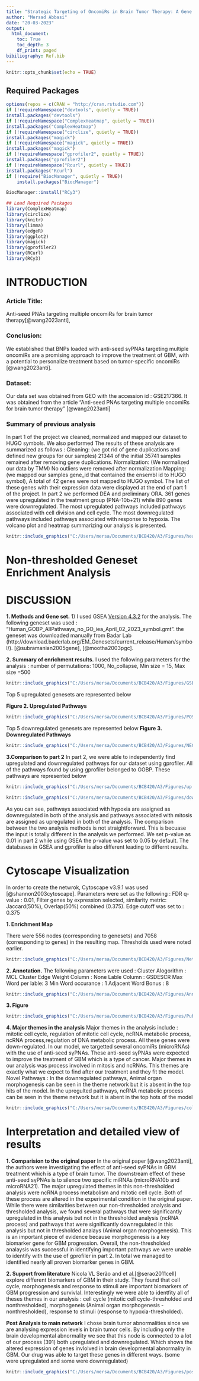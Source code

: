 ---
title: "Strategic Targeting of OncomiRs in Brain Tumor Therapy: A Gene Expression Analysis Approach"
author: "Mersad Abbasi"
date: "20-03-2023"
output:
  html_document:
    toc: True
    toc_depth: 3
    df_print: paged
bibiliography: Ref.bib
---

```{r setup, include=FALSE}
knitr::opts_chunk$set(echo = TRUE)
```

## Required Packages 

```{r, warning=FALSE, message=FALSE}
options(repos = c(CRAN = "http://cran.rstudio.com"))
if (!requireNamespace("devtools", quietly = TRUE))
install.packages("devtools")
if (!requireNamespace("ComplexHeatmap", quietly = TRUE))
install.packages("ComplexHeatmap")
if (!requireNamespace("circlize", quietly = TRUE))
install.packages("magick")
if (!requireNamespace("magick", quietly = TRUE))
install.packages("magick")
if (!requireNamespace("gprofiler2", quietly = TRUE))
install.packages("gprofiler2")
if (!requireNamespace("Rcurl", quietly = TRUE))
install.packages("Rcurl")
if (!require("BiocManager", quietly = TRUE))
    install.packages("BiocManager")

BiocManager::install("RCy3")
```


```{r, warning=FALSE, message=FALSE}
## Load Required Packages
library(ComplexHeatmap)
library(circlize)
library(knitr)
library(limma)
library(edgeR)
library(ggplot2)
library(magick)
library(gprofiler2)
library(RCurl)
library(RCy3)

```

# INTRODUCTION

### Article Title:
Anti-seed PNAs targeting multiple oncomiRs for brain tumor therapy[@wang2023anti], 

### Conclusion: 
We established that BNPs loaded with anti-seed sγPNAs targeting multiple oncomiRs are a promising approach to improve the treatment of GBM, with a potential to personalize treatment based on tumor-specific oncomiRs [@wang2023anti].

### Dataset: 
Our data set was obtained from GEO with the accession id : GSE217366. It was obtained from the article "Anti-seed PNAs targeting multiple oncomiRs for brain tumor therapy" [@wang2023anti]

### Summary of previous analysis
In part 1 of the project we cleaned, normalized and mapped our dataset to HUGO symbols. We also performed  The results of these analysis are summarized as follows : 
                        Cleaning: (we got rid of gene duplications and defined new groups for our samples) 21344 of the initial 35741 samples remained after removing gene duplications.
                        Normalization: (We normalized our data by TMM) No outliers were removed after normalization
                        Mapping: (we mapped our samples gene_id that contained the ensembl id to HUGO symbol), A total of 42 genes were not mapped to HUGO symbol. The list of these genes with their expression data were displayed at the end of part 1 of the project.
In part 2 we performed DEA and preliminary ORA. 361 genes were upregulated in the treatment group (PNA-10b+21) while 890 genes were downregulated. The most upregulated pathways included pathways associated with cell division and cell cycle. The most downregulated pathways included pathways associated with response to hypoxia. The volcano plot and heatmap summarizing our analysis is presented.
                        
                      
                        

```{r echo=FALSE, out.width = "50%", fig.align = "center",fig.cap="Figure 1. Heatmap of tophits that have a p-value < 0.05. Note the clustering of similar groups together"}
knitr::include_graphics("C:/Users/mersa/Documents/BCB420/A3/Figures/heatmap.png")
```

# Non-thresholded Geneset Enrichment Analysis


# DISCUSSION

**1. Methods and Gene set.**
1) I used GSEA [Version 4.3.2](https://www.gsea-msigdb.org/gsea/index.jsp) for the analysis. The following geneset was used : "Human_GOBP_AllPathways_no_GO_iea_April_02_2023_symbol.gmt". the geneset was downloaded manually from Badar Lab (http://download.baderlab.org/EM_Genesets/current_release/Human/symbol/). [@subramanian2005gene], [@mootha2003pgc].


**2. Summary of enrichment results.**
I used the following parameters for the analysis : number of permutations: 1000, No_collapse, Min size = 15, Max size =500

```{r echo=FALSE, out.width = "50%", fig.align = "center",fig.cap="Figure 2. GSEA Report Summary"}
knitr::include_graphics("C:/Users/mersa/Documents/BCB420/A3/Figures/GSEAsummary.png")
```
Top 5 upregulated genesets are represented below 

**Figure 2. Upregulated Pathways**
```{r echo=FALSE, out.width = "50%", fig.align = "center",fig.cap="Figure 3. Upregulated pathways after NON-thresholded analysis using GSEA"}
knitr::include_graphics("C:/Users/mersa/Documents/BCB420/A3/Figures/POS genesets.png")
```

Top 5 downregulated genesets are represented below
**Figure 3. Downregulated Pathways**
```{r echo=FALSE, out.width = "50%", fig.align = "center",fig.cap="Figure 4. Downregulated pathways after NON-thresholded analysis using GSEA"}
knitr::include_graphics("C:/Users/mersa/Documents/BCB420/A3/Figures/NEG genesets.png")
```


**3.Comparison to part 2**
In part 2, we were able to independently find upregulated and downregulated pathways for our dataset using gprofiler. All of the pathways found by using gprofiler belonged to GOBP. These pathways are represented below
```{r echo=FALSE, out.width = "50%", fig.align = "center",fig.cap="Figure 5. Top 5 Upregulated pathways after Thresholded analysis using gprofiler"}
knitr::include_graphics("C:/Users/mersa/Documents/BCB420/A3/Figures/up.png")
```
```{r echo=FALSE, out.width = "50%", fig.align = "center",fig.cap="Figure 6. Top 5 Downregulated pathways after Thresholded analysis using gprofiler"}
knitr::include_graphics("C:/Users/mersa/Documents/BCB420/A3/Figures/down.png")
```

As you can see, pathways associated with hypoxia are assigned as downregulated in both of the analysis and pathways associated with mitosis are assigned as upregulated in both of the analysis.
The comparison between the two analysis methods is not straightforward. This is becuase the input is totally different in the analysis we performed. We set p-value as 0.01 in part 2 while using GSEA the p-value was set to 0.05 by default. The databases in GSEA and gprofiler is also different leading to differnt results.

# Cytoscape Visualization

In order to create the netwrok, Cytoscape v3.9.1 was used [@shannon2003cytoscape]. Parameters were set as the following : FDR q-value : 0.01, Filter genes by expression selected, similarity metric: Jaccard(50%), Overlap(50%) combined (0.375). Edge cutoff was set to : 0.375

**1. Enrichment Map**

There were 556 nodes (corresponding to genesets) and 7058 (corresponding to genes) in the resulting map. Thresholds used were noted earlier. 
```{r echo=FALSE, fig.align = "center",fig.cap="Figure 7. Created Network using Cytoscape. Note that upregulated genes and dowregulated genes are clustered together"}
knitr::include_graphics("C:/Users/mersa/Documents/BCB420/A3/Figures/Network.png")

```
**2. Annotation.**
The following parameters were used : 
Cluster Alogorithm : MCL Cluster
Edge Weight Column : None
Lable Column : GSDESCR
Max Word per lable: 3
Min Word occurance : 1
Adjacent Word Bonus : 8

```{r echo=FALSE, fig.align = "center",fig.cap="Figure 8. Annotated Network using AutoAnnotate. Clustered genes are represented in yellow circles. The annotation font size is proportional to the cluster size"}
knitr::include_graphics("C:/Users/mersa/Documents/BCB420/A3/Figures/Annot.png")
```
**3. Figure**

```{r echo=FALSE, fig.align = "center",fig.cap="Figure 9. Annotated Network using AutoAnnotate. Clustered genes are represented in yellow circles. The annotation font size is proportional to the cluster size. The legend is represented in the rightside of the figure. gene names were omitted for better visuality"}
knitr::include_graphics("C:/Users/mersa/Documents/BCB420/A3/Figures/Pub_net.png")

```


**4. Major themes in the analysis**
Major themes in the analysis include : mitotic cell cycle, regulation of mitotic cell cycle, ncRNA metabolic process, ncRNA process,regulation of DNA metabolic process. All these genes were down-regulated. In our model, we targetted several oncomiRs (microRNAs) with the use of anti-seed sγPNAs. These anti-seed sγPNAs were expected to improve the treatment of GBM which is a type of cancer. Major themes in our analysis was process involved in mitosis and ncRNAs. This themes are exactly what we expect to find after our treatment and they fit the model. 
Novel Pathways : In the downregulated pathways, Animal organ morphogenesis can be seen in the theme network but it is absent in the top hits of the model.
In the upregulted pathways, ncRNA metabolic process can be seen in the theme network but it is abent in the top hots of the model


```{r echo=FALSE, fig.align = "center",fig.cap="Figure 10. Theme Network made using AutoAnnotate. Node sizes correspond to gene set size. Mitotic cell cycle and ncRNA process are major themes in the upregulated pathways. Animal organ morphogenesis is the major theme in the downregulated pathways"}
knitr::include_graphics("C:/Users/mersa/Documents/BCB420/A3/Figures/collapse.png")
```

# Interpretation and detailed view of results

**1. Comparision to the original paper** 
In the original paper [@wang2023anti], the authors were investigating the effect of anti-seed sγPNAs in GBM treatment which is a type of brain tumor. The downstream effect of these anti-seed sγPNAs is to silence two specific miRNAs (microRNA10b and microRNA21). The major upregulated themes in this non-thresholded analysis were ncRNA process metabolism and mitotic cell cycle. Both of these process are altered in the experimental condition in the original paper. While there were similarities between our non-thresholded analysis and thresholded analysis, we found several pathways that were significantly upregulated in this analysis but not in the thresholded analysis (ncRNA process) and pathways that were significantly downregulated in this analysis but not in thresholded analays (Animal organ morphogenesis). This is an important piece of evidence because morphogenesis is a key biomarker gene for GBM progression.  Overall, the non-thresholded analaysis was successful in identifying important pathways we were unable to identify with the use of gprofiler in part 2. In total we managed to identified nearly all proven biomarker genes in GBM.

**2. Support from literature**
Nicola VL Serão and et al.[@serao2011cell] explore different biomarkers of GBM in their study. They found that cell cycle, morphogenesis and response to stimuli are important biomarkers of GBM progression and survivlal. Interestingly we were able to identfity all of theses themes in our analysis : cell cycle (mitotic cell cycle-thresholded and nonthresholded), morphogeneis (Animal organ morphogenesis - nonthresholded), response to stimuli (response to hypoxia-thresholded).


**Post Analysis to main network**
I chose brain tumor abnormalities since we are analysing expression levels in brain tumor cells. By including only the brain developmental abnormality we see that this node is connected to a lot of our process (391) both upregulated and downregulated. Which shows the altered expression of genes invlolved in brain developmental abnormality in GBM. Our drug was able to target these genes in different ways. (some were upregulated and some were downregulated)

```{r echo=FALSE, fig.align = "center",fig.cap="Figure 11. Post-analysis network made by cytoscape. A single node was added to the network. Note the large number of edges connected to the added node (visualized by orange dashed lines) that are connected to both upregulated and downregulated genes"}
knitr::include_graphics("C:/Users/mersa/Documents/BCB420/A3/Figures/postana.png")
```


